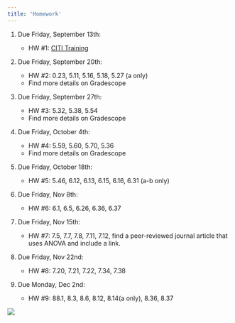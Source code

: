 ```yaml
---
title: 'Homework'
---
```


1.  Due Friday, September 13th:

    -   HW #1: [CITI Training](pdfs/HW 1_CITI Training.pdf)

2.  Due Friday, September 20th:

    -   HW #2: 0.23, 5.11, 5.16, 5.18, 5.27 (a only)
    -   Find more details on Gradescope

3.  Due Friday, September 27th:

    -   HW #3: 5.32, 5.38, 5.54 
    -   Find more details on Gradescope

4.  Due Friday, October 4th:

    -   HW #4: 5.59, 5.60, 5.70, 5.36
    -   Find more details on Gradescope    

5.  Due Friday, October 18th:

    -   HW #5: 5.46, 6.12, 6.13, 6.15, 6.16, 6.31 (a-b only)

6.  Due Friday, Nov 8th:

    -   HW #6: 6.1, 6.5, 6.26, 6.36, 6.37

7.  Due Friday, Nov 15th:

    -   HW #7: 7.5, 7.7, 7.8, 7.11, 7.12, find a peer-reviewed journal article that uses ANOVA and include a link.

8.  Due Friday, Nov 22nd:

    -   HW #8: 7.20, 7.21, 7.22, 7.34, 7.38

9.  Due Monday, Dec 2nd:

    -   HW #9: 88.1, 8.3, 8.6, 8.12, 8.14(a only), 8.36, 8.37

![](https://c.tenor.com/xATuBt2dRhwAAAAM/kitten-cat.gif)

